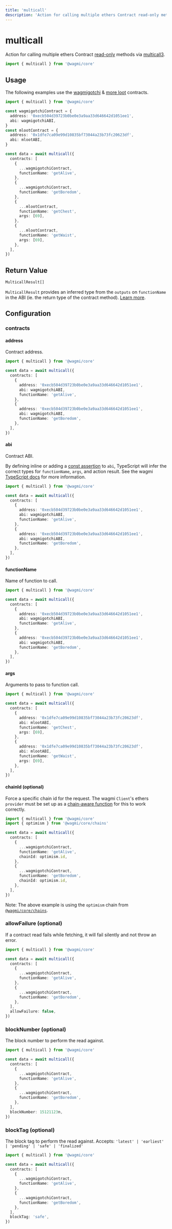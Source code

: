 ```yaml
---
title: 'multicall'
description: 'Action for calling multiple ethers Contract read-only methods.'
---
```



# multicall

Action for calling multiple ethers Contract [read-only](https://docs.ethers.io/v5/api/contract/contract/#Contract--readonly) methods via [multicall3](https://github.com/mds1/multicall).

```ts
import { multicall } from '@wagmi/core'
```

## Usage

The following examples use the [wagmigotchi](https://etherscan.io/address/0xecb504d39723b0be0e3a9aa33d646642d1051ee1) & [more loot](https://etherscan.io/address/0x1dfe7ca09e99d10835bf73044a23b73fc20623df) contracts.

```ts
import { multicall } from '@wagmi/core'

const wagmigotchiContract = {
  address: '0xecb504d39723b0be0e3a9aa33d646642d1051ee1',
  abi: wagmigotchiABI,
}
const mlootContract = {
  address: '0x1dfe7ca09e99d10835bf73044a23b73fc20623df',
  abi: mlootABI,
}

const data = await multicall({
  contracts: [
    {
      ...wagmigotchiContract,
      functionName: 'getAlive',
    },
    {
      ...wagmigotchiContract,
      functionName: 'getBoredom',
    },
    {
      ...mlootContract,
      functionName: 'getChest',
      args: [69],
    },
    {
      ...mlootContract,
      functionName: 'getWaist',
      args: [69],
    },
  ],
})
```

## Return Value

```ts
MulticallResult[]
```

`MulticallResult` provides an inferred type from the `outputs` on `functionName` in the ABI (ie. the return type of the contract method). [Learn more](/core/typescript#type-inference).

## Configuration

### contracts

#### address

Contract address.

```ts {6,11}
import { multicall } from '@wagmi/core'

const data = await multicall({
  contracts: [
    {
      address: '0xecb504d39723b0be0e3a9aa33d646642d1051ee1',
      abi: wagmigotchiABI,
      functionName: 'getAlive',
    },
    {
      address: '0xecb504d39723b0be0e3a9aa33d646642d1051ee1',
      abi: wagmigotchiABI,
      functionName: 'getBoredom',
    },
  ],
})
```

#### abi

Contract ABI.

By defining inline or adding a [const assertion](https://www.typescriptlang.org/docs/handbook/release-notes/typescript-3-4.html#const-assertions) to `abi`, TypeScript will infer the correct types for `functionName`, `args`, and action result. See the wagmi [TypeScript docs](/core/typescript) for more information.

```ts {7,12}
import { multicall } from '@wagmi/core'

const data = await multicall({
  contracts: [
    {
      address: '0xecb504d39723b0be0e3a9aa33d646642d1051ee1',
      abi: wagmigotchiABI,
      functionName: 'getAlive',
    },
    {
      address: '0xecb504d39723b0be0e3a9aa33d646642d1051ee1',
      abi: wagmigotchiABI,
      functionName: 'getBoredom',
    },
  ],
})
```

#### functionName

Name of function to call.

```ts {8,13}
import { multicall } from '@wagmi/core'

const data = await multicall({
  contracts: [
    {
      address: '0xecb504d39723b0be0e3a9aa33d646642d1051ee1',
      abi: wagmigotchiABI,
      functionName: 'getAlive',
    },
    {
      address: '0xecb504d39723b0be0e3a9aa33d646642d1051ee1',
      abi: wagmigotchiABI,
      functionName: 'getBoredom',
    },
  ],
})
```

#### args

Arguments to pass to function call.

```ts {9,15}
import { multicall } from '@wagmi/core'

const data = await multicall({
  contracts: [
    {
      address: '0x1dfe7ca09e99d10835bf73044a23b73fc20623df',
      abi: mlootABI,
      functionName: 'getChest',
      args: [69],
    },
    {
      address: '0x1dfe7ca09e99d10835bf73044a23b73fc20623df',
      abi: mlootABI,
      functionName: 'getWaist',
      args: [69],
    },
  ],
})
```

#### chainId (optional)

Force a specific chain id for the request. The wagmi `Client`'s ethers `provider` must be set up as a [chain-aware function](/core/client#provider-optional) for this to work correctly.

```ts {9,14}
import { multicall } from '@wagmi/core'
import { optimism } from '@wagmi/core/chains'

const data = await multicall({
  contracts: [
    {
      ...wagmigotchiContract,
      functionName: 'getAlive',
      chainId: optimism.id,
    },
    {
      ...wagmigotchiContract,
      functionName: 'getBoredom',
      chainId: optimism.id,
    },
  ],
})
```

Note: The above example is using the `optimism` chain from [`@wagmi/core/chains`](/core/chains#wagmicorechains).

### allowFailure (optional)

If a contract read fails while fetching, it will fail silently and not throw an error.

```ts {14}
import { multicall } from '@wagmi/core'

const data = await multicall({
  contracts: [
    {
      ...wagmigotchiContract,
      functionName: 'getAlive',
    },
    {
      ...wagmigotchiContract,
      functionName: 'getBoredom',
    },
  ],
  allowFailure: false,
})
```

### blockNumber (optional)

The block number to perform the read against.

```ts {14}
import { multicall } from '@wagmi/core'

const data = await multicall({
  contracts: [
    {
      ...wagmigotchiContract,
      functionName: 'getAlive',
    },
    {
      ...wagmigotchiContract,
      functionName: 'getBoredom',
    },
  ],
  blockNumber: 15121123n,
})
```

### blockTag (optional)

The block tag to perform the read against. Accepts: `'latest' | 'earliest' | 'pending' | 'safe' | 'finalized'`

```ts {14}
import { multicall } from '@wagmi/core'

const data = await multicall({
  contracts: [
    {
      ...wagmigotchiContract,
      functionName: 'getAlive',
    },
    {
      ...wagmigotchiContract,
      functionName: 'getBoredom',
    },
  ],
  blockTag: 'safe',
})
```
